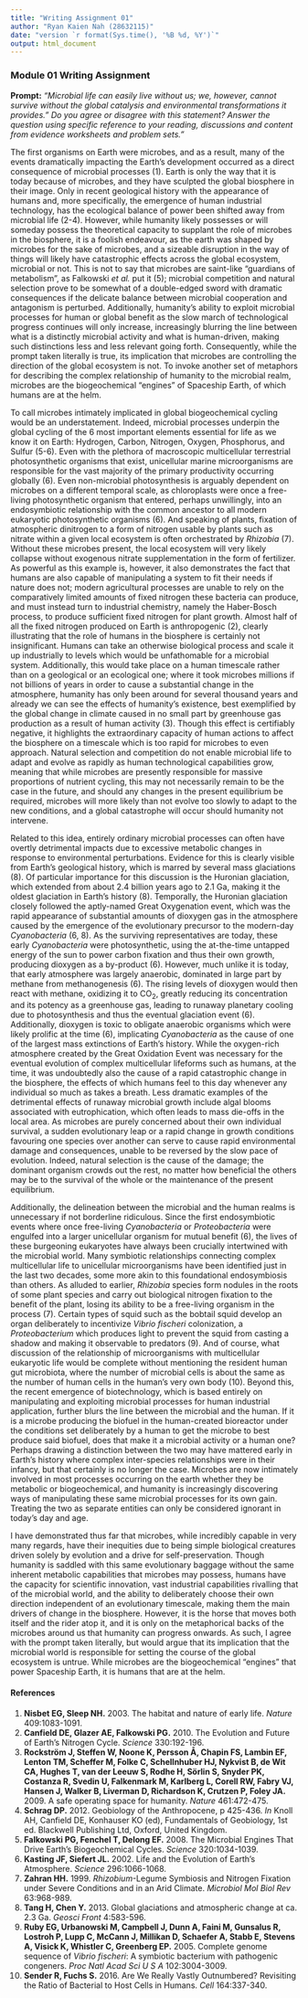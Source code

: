 ```yaml
---
title: "Writing Assignment 01"
author: "Ryan Kaien Nah (28632115)"
date: "version `r format(Sys.time(), '%B %d, %Y')`"
output: html_document
---
```


### Module 01 Writing Assignment

**Prompt:** *"Microbial life can easily live without us; we, however, cannot survive without the global catalysis and environmental transformations it provides." Do you agree or disagree with this statement? Answer the question using specific reference to your reading, discussions and content from evidence worksheets and problem sets."*

  The first organisms on Earth were microbes, and as a result, many of the events dramatically impacting the Earth's development occurred as a direct consequence of microbial processes (1). Earth is only the way that it is today because of microbes, and they have sculpted the global biosphere in their image. Only in recent geological history with the appearance of humans and, more specifically, the emergence of human industrial technology, has the ecological balance of power been shifted away from microbial life (2-4). However, while humanity likely possesses or will someday possess the theoretical capacity to supplant the role of microbes in the biosphere, it is a foolish endeavour, as the earth was shaped by microbes for the sake of microbes, and a sizeable disruption in the way of things will likely have catastrophic effects across the global ecosystem, microbial or not. This is not to say that microbes are saint-like "guardians of metabolism", as Falkowski *et al.* put it (5); microbial competition and natural selection prove to be somewhat of a double-edged sword with dramatic consequences if the delicate balance between microbial cooperation and antagonism is perturbed. Additionally, humanity's ability to exploit microbial processes for human or global benefit as the slow march of technological progress continues will only increase, increasingly blurring the line between what is a distinctly microbial activity and what is human-driven, making such distinctions less and less relevant going forth. Consequently, while the prompt taken literally is true, its implication that microbes are controlling the direction of the global ecosystem is not. To invoke another set of metaphors for describing the complex relationship of humanity to the microbial realm, microbes are the biogeochemical "engines" of Spaceship Earth, of which humans are at the helm.  
  
  To call microbes intimately implicated in global biogeochemical cycling would be an understatement. Indeed, microbial processes underpin the global cycling of the 6 most important elements essential for life as we know it on Earth: Hydrogen, Carbon, Nitrogen, Oxygen, Phosphorus, and Sulfur (5-6). Even with the plethora of macroscopic multicellular terrestrial photosynthetic organisms that exist, unicellular marine microorganisms are responsible for the vast majority of the primary productivity occurring globally (6). Even non-microbial photosynthesis is arguably dependent on microbes on a different temporal scale, as chloroplasts were once a free-living photosynthetic organism that entered, perhaps unwillingly, into an endosymbiotic relationship with the common ancestor to all modern eukaryotic photosynthetic organisms (6). And speaking of plants, fixation of atmospheric dinitrogen to a form of nitrogen usable by plants such as nitrate within a given local ecosystem is often orchestrated by *Rhizobia* (7). Without these microbes present, the local ecosystem will very likely collapse without exogenous nitrate supplementation in the form of fertilizer. As powerful as this example is, however, it also demonstrates the fact that humans are also capable of manipulating a system to fit their needs if nature does not; modern agricultural processes are unable to rely on the comparatively limited amounts of fixed nitrogen these bacteria can produce, and must instead turn to industrial chemistry, namely the Haber-Bosch process, to produce sufficient fixed nitrogen for plant growth. Almost half of all the fixed nitrogen produced on Earth is anthropogenic (2), clearly illustrating that the role of humans in the biosphere is certainly not insignificant. Humans can take an otherwise biological process and scale it up industrially to levels which would be unfathomable for a microbial system. Additionally, this would take place on a human timescale rather than on a geological or an ecological one; where it took microbes millions if not billions of years in order to cause a substantial change in the atmosphere, humanity has only been around for several thousand years and already we can see the effects of humanity's existence, best exemplified by the global change in climate caused in no small part by greenhouse gas production as a result of human activity (3). Though this effect is certifiably negative, it highlights the extraordinary capacity of human actions to affect the biosphere on a timescale which is too rapid for microbes to even approach. Natural selection and competition do not enable microbial life to adapt and evolve as rapidly as human technological capabilities grow, meaning that while microbes are presently responsible for massive proportions of nutrient cycling, this may not necessarily remain to be the case in the future, and should any changes in the present equilibrium be required, microbes will more likely than not evolve too slowly to adapt to the new conditions, and a global catastrophe will occur should humanity not intervene.  
  
  Related to this idea, entirely ordinary microbial processes can often have overtly detrimental impacts due to excessive metabolic changes in response to environmental perturbations. Evidence for this is clearly visible from Earth's geological history, which is marred by several mass glaciations (8). Of particular importance for this discussion is the Huronian glaciation, which extended from about 2.4 billion years ago to 2.1 Ga, making it the oldest glaciation in Earth's history (8). Temporally, the Huronian glaciation closely followed the aptly-named Great Oxygenation event, which was the rapid appearance of substantial amounts of dioxygen gas in the atmosphere caused by the emergence of the evolutionary precursor to the modern-day *Cyanobacteria* (6, 8). As the surviving representatives are today, these early *Cyanobacteria* were photosynthetic, using the at-the-time untapped energy of the sun to power carbon fixation and thus their own growth, producing dioxygen as a by-product (6). However, much unlike it is today, that early atmosphere was largely anaerobic, dominated in large part by methane from methanogenesis (6). The rising levels of dioxygen would then react with methane, oxidizing it to CO~2~, greatly reducing its concentration and its potency as a greenhouse gas, leading to runaway planetary cooling due to photosynthesis and thus the eventual glaciation event (6). Additionally, dioxygen is toxic to obligate anaerobic organisms which were likely prolific at the time (6), implicating *Cyanobacteria* as the cause of one of the largest mass extinctions of Earth's history. While the oxygen-rich atmosphere created by the Great Oxidation Event was necessary for the eventual evolution of complex multicellular lifeforms such as humans, at the time, it was undoubtedly also the cause of a rapid catastrophic change in the biosphere, the effects of which humans feel to this day whenever any individual so much as takes a breath. Less dramatic examples of the detrimental effects of runaway microbial growth include algal blooms associated with eutrophication, which often leads to mass die-offs in the local area. As microbes are purely concerned about their own individual survival, a sudden evolutionary leap or a rapid change in growth conditions favouring one species over another can serve to cause rapid environmental damage and consequences, unable to be reversed by the slow pace of evolution. Indeed, natural selection is the cause of the damage; the dominant organism crowds out the rest, no matter how beneficial the others may be to the survival of the whole or the maintenance of the present equilibrium.  
  
  Additionally, the delineation between the microbial and the human realms is unnecessary if not borderline ridiculous. Since the first endosymbiotic events where once free-living *Cyanobacteria* or *Proteobacteria* were engulfed into a larger unicellular organism for mutual benefit (6), the lives of these burgeoning eukaryotes have always been crucially intertwined with the microbial world. Many symbiotic relationships connecting complex multicellular life to unicellular microorganisms have been identified just in the last two decades, some more akin to this foundational endosymbiosis than others. As alluded to earlier, *Rhizobia* species form nodules in the roots of some plant species and carry out biological nitrogen fixation to the benefit of the plant, losing its ability to be a free-living organism in the process (7). Certain types of squid such as the bobtail squid develop an organ deliberately to incentivize *Vibrio fischeri* colonization, a *Proteobacterium* which produces light to prevent the squid from casting a shadow and making it observable to predators (9). And of course, what discussion of the relationship of microorganisms with multicellular eukaryotic life would be complete without mentioning the resident human gut microbiota, where the number of microbial cells is about the same as the number of human cells in the human's very own body (10). Beyond this, the recent emergence of biotechnology, which is based entirely on manipulating and exploiting microbial processes for human industrial application, further blurs the line between the microbial and the human. If it is a microbe producing the biofuel in the human-created bioreactor under the conditions set deliberately by a human to get the microbe to best produce said biofuel, does that make it a microbial activity or a human one? Perhaps drawing a distinction between the two may have mattered early in Earth's history where complex inter-species relationships were in their infancy, but that certainly is no longer the case. Microbes are now intimately involved in most processes occurring on the earth whether they be metabolic or biogeochemical, and humanity is increasingly discovering ways of manipulating these same microbial processes for its own gain. Treating the two as separate entities can only be considered ignorant in today's day and age.  
  
  I have demonstrated thus far that microbes, while incredibly capable in very many regards, have their inequities due to being simple biological creatures driven solely by evolution and a drive for self-preservation. Though humanity is saddled with this same evolutionary baggage without the same inherent metabolic capabilities that microbes may possess, humans have the capacity for scientific innovation, vast industrial capabilities rivalling that of the microbial world, and the ability to deliberately choose their own direction independent of an evolutionary timescale, making them the main drivers of change in the biosphere. However, it is the horse that moves both itself and the rider atop it, and it is only on the metaphorical backs of the microbes around us that humanity can progress onwards. As such, I agree with the prompt taken literally, but would argue that its implication that the microbial world is responsible for setting the course of the global ecosystem is untrue. While microbes are the biogeochemical "engines" that power Spaceship Earth, it is humans that are at the helm.

#### References
1.  **Nisbet EG, Sleep NH.** 2003. The habitat and nature of early life. *Nature* 409:1083-1091. 
2.  **Canfield DE, Glazer AE, Falkowski PG.** 2010. The Evolution and Future of Earth's Nitrogen Cycle. *Science* 330:192-196. 
3.  **Rockström J, Steffen W, Noone K, Persson Å, Chapin FS, Lambin EF, Lenton TM, Scheffer M, Folke C, Schellnhuber HJ, Nykvist B, de Wit CA, Hughes T, van der Leeuw S, Rodhe H, Sörlin S, Snyder PK, Costanza R, Svedin U, Falkenmark M, Karlberg L, Corell RW, Fabry VJ, Hansen J, Walker B, Liverman D, Richardson K, Crutzen P, Foley JA.** 2009. A safe operating space for humanity. *Nature* 461:472-475. 
4.  **Schrag DP.** 2012. Geobiology of the Anthropocene, p 425-436. *In* Knoll AH, Canfield DE, Konhauser KO (ed), Fundamentals of Geobiology, 1st ed. Blackwell Publishing Ltd, Oxford, United Kingdom.
5.  **Falkowski PG, Fenchel T, Delong EF.** 2008. The Microbial Engines That Drive Earth's Biogeochemical Cycles. *Science* 320:1034-1039. 
6.  **Kasting JF, Siefert JL.** 2002. Life and the Evolution of Earth's Atmosphere. *Science* 296:1066-1068. 
7.  **Zahran HH.** 1999. *Rhizobium*-Legume Symbiosis and Nitrogen Fixation under Severe Conditions and in an Arid Climate. *Microbiol Mol Biol Rev* 63:968-989. 
8.  **Tang H, Chen Y.** 2013. Global glaciations and atmospheric change at ca. 2.3 Ga. *Geosci Front* 4:583-596. 
9.  **Ruby EG, Urbanowski M, Campbell J, Dunn A, Faini M, Gunsalus R, Lostroh P, Lupp C, McCann J, Millikan D, Schaefer A, Stabb E, Stevens A, Visick K, Whistler C, Greenberg EP.** 2005. Complete genome sequence of *Vibrio fischeri*: A symbiotic bacterium with pathogenic congeners. *Proc Natl Acad Sci U S A* 102:3004-3009. 
10. **Sender R, Fuchs S.** 2016. Are We Really Vastly Outnumbered? Revisiting the Ratio of Bacterial to Host Cells in Humans. *Cell* 164:337-340. 